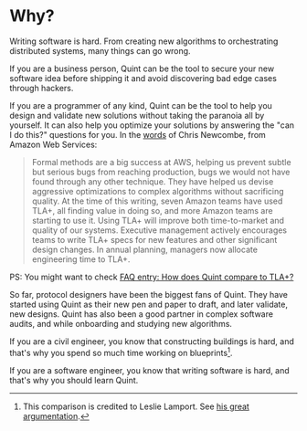 # Why?

Writing software is hard. From creating new algorithms to orchestrating distributed systems, many things can go wrong.

If you are a business person, Quint can be the tool to secure your new software idea before shipping it and avoid discovering bad edge cases through hackers.

If you are a programmer of any kind, Quint can be the tool to help you design and validate new solutions without taking the paranoia all by yourself. It can also help you optimize your solutions by answering the "can I do this?" questions for you. In the [words](https://dl.acm.org/doi/10.1145/2699417) of Chris Newcombe, from Amazon Web Services:

> Formal methods are a big success at AWS, helping us prevent subtle but
serious bugs from reaching production, bugs we would not have found through any
other technique. They have helped us devise aggressive optimizations to complex
algorithms without sacrificing quality. At the time of this writing, seven
Amazon teams have used TLA+, all finding value in doing so, and more Amazon
teams are starting to use it. Using TLA+ will improve both time-to-market and
quality of our systems. Executive management actively encourages teams to
write TLA+ specs for new features and other significant design changes. In
annual planning, managers now allocate engineering time to TLA+.

PS: You might want to check [FAQ entry: How does Quint compare to TLA+?](./faq#how-does-quint-compare-to-tla+)

So far, protocol designers have been the biggest fans of Quint. They have started using Quint as their new pen and paper to draft, and later validate, new designs. Quint has also been a good partner in complex software audits, and while onboarding and studying new algorithms.

If you are a civil engineer, you know that constructing buildings is hard, and that's why you spend so much time working on blueprints[^1].

If you are a software engineer, you know that writing software is hard, and that's why you should learn Quint.

[^1]: This comparison is credited to Leslie Lamport. See [his great argumentation](https://cacm.acm.org/opinion/who-builds-a-house-without-drawing-blueprints/).
